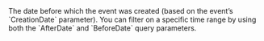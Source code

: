   

  
<ParamField body="BeforeDate" type="timestamp" >     
The date before which the event was created (based on the event’s `CreationDate` parameter). You can filter on a specific time range by using both the `AfterDate` and `BeforeDate` query parameters.   

<Expandable title="properties">  

</Expandable> 
</ParamField>